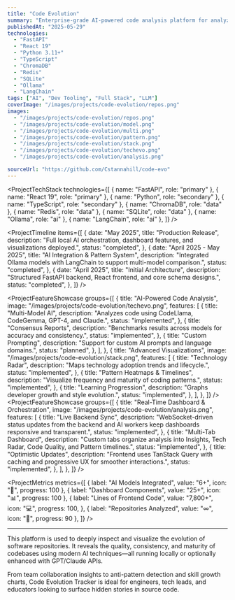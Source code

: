 ```yaml
---
title: "Code Evolution"
summary: "Enterprise-grade AI-powered code analysis platform for analyzing repositories, detecting patterns, and tracking tech evolution."
publishedAt: "2025-05-29"
technologies:
  - "FastAPI"
  - "React 19"
  - "Python 3.11+"
  - "TypeScript"
  - "ChromaDB"
  - "Redis"
  - "SQLite"
  - "Ollama"
  - "LangChain"
tags: ["AI", "Dev Tooling", "Full Stack", "LLM"]
coverImage: "/images/projects/code-evolution/repos.png"
images:
  - "/images/projects/code-evolution/repos.png"
  - "/images/projects/code-evolution/model.png"
  - "/images/projects/code-evolution/multi.png"
  - "/images/projects/code-evolution/pattern.png"
  - "/images/projects/code-evolution/stack.png"
  - "/images/projects/code-evolution/techevo.png"
  - "/images/projects/code-evolution/analysis.png"

sourceUrl: "https://github.com/Cstannahill/code-evo"
---
```


<ProjectTechStack
  technologies={[
    { name: "FastAPI", role: "primary" },
    { name: "React 19", role: "primary" },
    { name: "Python", role: "secondary" },
    { name: "TypeScript", role: "secondary" },
    { name: "ChromaDB", role: "data" },
    { name: "Redis", role: "data" },
    { name: "SQLite", role: "data" },
    { name: "Ollama", role: "ai" },
    { name: "LangChain", role: "ai" },
  ]}
/>

<ProjectTimeline
  items={[
    {
      date: "May 2025",
      title: "Production Release",
      description:
        "Full local AI orchestration, dashboard features, and visualizations deployed.",
      status: "completed",
    },
    {
      date: "April 2025 - May 2025",
      title: "AI Integration & Pattern System",
      description:
        "Integrated Ollama models with LangChain to support multi-model comparison.",
      status: "completed",
    },
    {
      date: "April 2025",
      title: "Initial Architecture",
      description:
        "Structured FastAPI backend, React frontend, and core schema designs.",
      status: "completed",
    },
  ]}
/>

<ProjectFeatureShowcase
  groups={[
    {
      title: "AI-Powered Code Analysis",
      image: "/images/projects/code-evolution/techevo.png",
      features: [
        {
          title: "Multi-Model AI",
          description:
            "Analyzes code using CodeLlama, CodeGemma, GPT-4, and Claude.",
          status: "implemented",
        },
        {
          title: "Consensus Reports",
          description:
            "Benchmarks results across models for accuracy and consistency.",
          status: "implemented",
        },
        {
          title: "Custom Prompting",
          description: "Support for custom AI prompts and language domains.",
          status: "planned",
        },
      ],
    },
    {
      title: "Advanced Visualizations",
      image: "/images/projects/code-evolution/stack.png",
      features: [
        {
          title: "Technology Radar",
          description: "Maps technology adoption trends and lifecycle.",
          status: "implemented",
        },
        {
          title: "Pattern Heatmaps & Timelines",
          description: "Visualize frequency and maturity of coding patterns.",
          status: "implemented",
        },
        {
          title: "Learning Progression",
          description: "Graphs developer growth and style evolution.",
          status: "implemented",
        },
      ],
    },
  ]}
/>
<ProjectFeatureShowcase
  groups={[
    {
      title: "Real-Time Dashboard & Orchestration",
      image: "/images/projects/code-evolution/analysis.png",
      features: [
        {
          title: "Live Backend Sync",
          description:
            "WebSocket-driven status updates from the backend and AI workers keep dashboards responsive and transparent.",
          status: "implemented",
        },
        {
          title: "Multi-Tab Dashboard",
          description:
            "Custom tabs organize analysis into Insights, Tech Radar, Code Quality, and Pattern timelines.",
          status: "implemented",
        },
        {
          title: "Optimistic Updates",
          description:
            "Frontend uses TanStack Query with caching and progressive UX for smoother interactions.",
          status: "implemented",
        },
      ],
    },
  ]}
/>

<ProjectMetrics
  metrics={[
    { label: "AI Models Integrated", value: "6+", icon: "🧠", progress: 100 },
    { label: "Dashboard Components", value: "25+", icon: "📊", progress: 100 },
    {
      label: "Lines of Frontend Code",
      value: "7,800+",
      icon: "💻",
      progress: 100,
    },
    { label: "Repositories Analyzed", value: "∞", icon: "📁", progress: 90 },
  ]}
/>

<ProjectChallengeCard
  title="Coordinating Multi-Model AI Analysis"
  challenge="Running multiple large models locally while maintaining performant UX and accurate comparisons."
  solution="Used Ollama + LangChain to orchestrate local models with isolated prompts and performance benchmarking logic. Integrated loading states and backend job queues to prevent blocking UI."
  impact="Enabled high-throughput, parallel analysis across models with minimal user friction."
  difficulty="high"
  domain="AI / Dev Tools"
/>

<ProjectChallengeCard
  title="Designing Effective Developer Visualizations"
  challenge="Presenting complex analysis results in a way that's actionable and understandable to both individuals and teams."
  solution="Developed a modular dashboard system with charts like heatmaps, tech radar, and progression timelines using Radix UI, TanStack, and Recharts."
  impact="Improved insight clarity, helping developers and teams track evolution and refactor intelligently."
  difficulty="medium"
  domain="Frontend"
/>

---

This platform is used to deeply inspect and visualize the evolution of software repositories. It reveals the quality, consistency, and maturity of codebases using modern AI techniques—all running locally or optionally enhanced with GPT/Claude APIs.

From team collaboration insights to anti-pattern detection and skill growth charts, Code Evolution Tracker is ideal for engineers, tech leads, and educators looking to surface hidden stories in source code.

